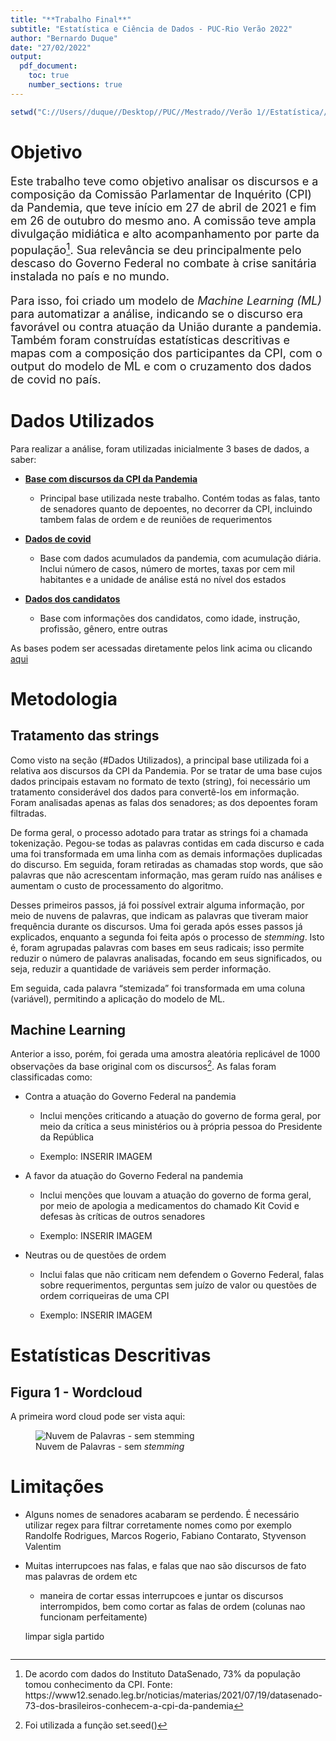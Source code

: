 ---
title: "**Trabalho Final**"
subtitle: "Estatística e Ciência de Dados - PUC-Rio Verão 2022"
author: "Bernardo Duque"
date: "27/02/2022"
output:
  pdf_document:
    toc: true
    number_sections: true
---
```{r, echo = F}
setwd("C://Users//duque//Desktop//PUC//Mestrado//Verão 1//Estatística//Data Science//Trabalho Final//output")
```

 
# Objetivo

<font size="4"> 

\par    Este trabalho teve como objetivo analisar os discursos e a composição da Comissão Parlamentar de Inquérito (CPI) da Pandemia, que teve início em 27 de abril de 2021 e fim em 26 de outubro do mesmo ano. A comissão teve ampla divulgação midiática e alto acompanhamento por parte da população^[De acordo com dados do Instituto DataSenado, 73% da população tomou conhecimento da CPI. Fonte: https://www12.senado.leg.br/noticias/materias/2021/07/19/datasenado-73-dos-brasileiros-conhecem-a-cpi-da-pandemia]. Sua relevância se deu principalmente pelo descaso do Governo Federal no combate à crise sanitária instalada no país e no mundo.

\par    Para isso, foi criado um modelo de *Machine Learning (ML)* para automatizar a análise, indicando se o discurso era favorável ou contra atuação da União durante a pandemia. Também foram construídas estatísticas descritivas e mapas com a composição dos participantes da CPI, com o output do modelo de ML e com o cruzamento dos dados de covid no país.

</font> 

# Dados Utilizados

\par    Para realizar a análise, foram utilizadas inicialmente 3 bases de dados, a saber:

* **[Base com discursos da CPI da Pandemia](https://basedosdados.org/dataset/br-senado-cpipandemia)**

  * Principal base utilizada neste trabalho. Contém todas as falas, tanto de senadores quanto de depoentes, no decorrer da CPI, incluindo tambem falas de ordem e de reuniões de requerimentos

* **[Dados de covid](https://brasil.io/dataset/covid19/files/)**

  * Base com dados acumulados da pandemia, com acumulação diária. Inclui número de casos, número de mortes, taxas por cem mil habitantes e a unidade de análise está no nível dos estados 

* **[Dados dos candidatos](https://basedosdados.org/dataset/br-tse-eleicoes)**
  
  * Base com informações dos candidatos, como idade, instrução, profissão, gênero, entre outras

\par As bases podem ser acessadas diretamente pelos link acima ou clicando [aqui](https://drive.google.com/drive/folders/13ozE9GhQaxSmfw-wjO_2QT_frnw5nHxU?usp=sharing)

# Metodologia

## Tratamento das strings

\par Como visto na seção (#Dados Utilizados), a principal base utilizada foi a relativa aos discursos da CPI da Pandemia. Por se tratar de uma base cujos dados principais estavam no formato de texto (string), foi necessário um tratamento considerável dos dados para convertê-los em informação. Foram analisadas apenas as falas dos senadores; as dos depoentes foram filtradas. 

\par De forma geral, o processo adotado para tratar as strings foi a chamada tokenização. Pegou-se todas as palavras contidas em cada discurso e cada uma foi transformada em uma linha com as demais informações duplicadas do discurso. Em seguida, foram retiradas as chamadas stop words, que são palavras que não acrescentam informação, mas geram ruído nas análises e aumentam o custo de processamento do algoritmo. 

\par Desses primeiros passos, já foi possível extrair alguma informação, por meio de nuvens de palavras, que indicam as palavras que tiveram maior frequência durante os discursos. Uma foi gerada após esses passos já explicados, enquanto a segunda foi feita após o processo de *stemming*. Isto é, foram agrupadas palavras com bases em seus radicais; isso permite reduzir o número de palavras analisadas, focando em seus significados, ou seja, reduzir a quantidade de variáveis sem perder informação.

\par Em seguida, cada palavra "stemizada" foi transformada em uma coluna (variável), permitindo a aplicação do modelo de ML.

## Machine Learning

\par  Anterior a isso, porém, foi gerada uma amostra aleatória replicável de 1000 observações da base original com os discursos^[Foi utilizada a função set.seed()]. As falas foram classificadas como:

* Contra a atuação do Governo Federal na pandemia

  * Inclui menções criticando a atuação do governo de forma geral, por meio da crítica a seus ministérios ou à própria pessoa do Presidente da República
  
  * Exemplo: INSERIR IMAGEM
  
* A favor da atuação do Governo Federal na pandemia

  * Inclui menções que louvam a atuação do governo de forma geral, por meio de apologia a medicamentos do chamado Kit Covid e defesas às críticas de outros senadores
  
  * Exemplo: INSERIR IMAGEM
  
* Neutras ou de questões de ordem

  * Inclui falas que não criticam nem defendem o Governo Federal, falas sobre requerimentos, perguntas sem juízo de valor ou questões de ordem corriqueiras de uma CPI
  
  * Exemplo: INSERIR IMAGEM
  



# Estatísticas Descritivas

## Figura 1 - Wordcloud

A primeira word cloud pode ser vista aqui:

![Nuvem de Palavras - sem *stemming*](wordcloud_cpi.png)

##

# Limitações

* Alguns nomes de senadores acabaram se perdendo. É necessário utilizar regex para filtrar corretamente nomes como por exemplo Randolfe Rodrigues, Marcos Rogerio, Fabiano Contarato, Styvenson Valentim

* Muitas interrupcoes nas falas, e falas que nao são discursos de fato mas palavras de ordem etc
  
  * maneira de cortar essas interrupcoes e juntar os discursos interrompidos, bem como cortar as falas de ordem (colunas nao funcionam perfeitamente)
  
  limpar sigla partido

```{r , echo=FALSE}

```


